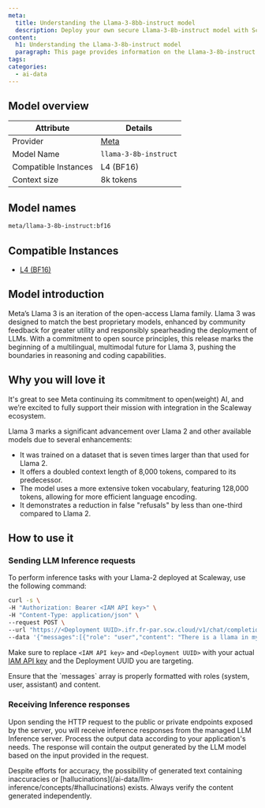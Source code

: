 ```yaml
---
meta:
  title: Understanding the Llama-3-8bb-instruct model
  description: Deploy your own secure Llama-3-8b-instruct model with Scaleway LLM Inference. Privacy-focused, fully managed.
content:
  h1: Understanding the Llama-3-8b-instruct model
  paragraph: This page provides information on the Llama-3-8b-instruct model
tags:
categories:
  - ai-data
---
```




## Model overview

| Attribute       | Details                            |
|-----------------|------------------------------------|
| Provider        | [Meta](https://llama.meta.com/llama3/)  |
| Model Name      | `llama-3-8b-instruct`                 |
| Compatible Instances | L4 (BF16)    |
| Context size | 8k tokens    |

## Model names

```bash
meta/llama-3-8b-instruct:bf16
```

## Compatible Instances

- [L4 (BF16)](https://www.scaleway.com/en/l4-gpu-instance/)

## Model introduction

Meta’s Llama 3 is an iteration of the open-access Llama family.
Llama 3 was designed to match the best proprietary models, enhanced by community feedback for greater utility and responsibly spearheading the deployment of LLMs. 
With a commitment to open source principles, this release marks the beginning of a multilingual, multimodal future for Llama 3, pushing the boundaries in reasoning and coding capabilities.


## Why you will love it

It's great to see Meta continuing its commitment to open(weight) AI, and we’re excited to fully support their mission with integration in the Scaleway ecosystem.

Llama 3 marks a significant advancement over Llama 2 and other available models due to several enhancements:

- It was trained on a dataset that is seven times larger than that used for Llama 2.
- It offers a doubled context length of 8,000 tokens, compared to its predecessor.
- The model uses a more extensive token vocabulary, featuring 128,000 tokens, allowing for more efficient language encoding.
- It demonstrates a reduction in false "refusals" by less than one-third compared to Llama 2.

## How to use it

### Sending LLM Inference requests

To perform inference tasks with your Llama-2 deployed at Scaleway, use the following command:

```bash
curl -s \
-H "Authorization: Bearer <IAM API key>" \
-H "Content-Type: application/json" \
--request POST \
--url "https://<Deployment UUID>.ifr.fr-par.scw.cloud/v1/chat/completions" \
--data '{"messages":[{"role": "user","content": "There is a llama in my garden, what should I do?"}], "max_tokens": 200, "top_p": 1, "top_k": 40, "temperature": 1, "stream": false}'
```

Make sure to replace `<IAM API key>` and `<Deployment UUID>` with your actual [IAM API key](/identity-and-access-management/iam/how-to/create-api-keys/) and the Deployment UUID you are targeting.

<Message type="note">
  Ensure that the `messages` array is properly formatted with roles (system, user, assistant) and content.
</Message>

### Receiving Inference responses

Upon sending the HTTP request to the public or private endpoints exposed by the server, you will receive inference responses from the managed LLM Inference server. 
Process the output data according to your application's needs. The response will contain the output generated by the LLM model based on the input provided in the request.

<Message type="note">
  Despite efforts for accuracy, the possibility of generated text containing inaccuracies or [hallucinations](/ai-data/llm-inference/concepts/#hallucinations) exists. Always verify the content generated independently.
</Message>